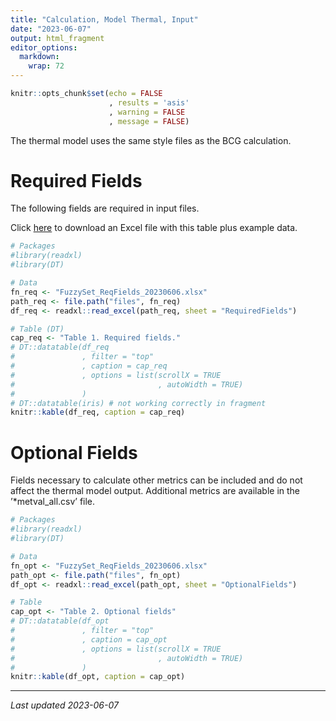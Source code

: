 ```yaml
---
title: "Calculation, Model Thermal, Input"
date: "2023-06-07"
output: html_fragment
editor_options: 
  markdown: 
    wrap: 72
---
```


```r
knitr::opts_chunk$set(echo = FALSE
                      , results = 'asis'
                      , warning = FALSE
                      , message = FALSE)
```

The thermal model uses the same style files as the BCG calculation.

# Required Fields
The following fields are required in input files. 

Click [here](links\FuzzySet_ReqFields_20230606.xlsx) to download an Excel file 
with this table plus example data.

```r
# Packages
#library(readxl)
#library(DT)

# Data
fn_req <- "FuzzySet_ReqFields_20230606.xlsx"
path_req <- file.path("files", fn_req)
df_req <- readxl::read_excel(path_req, sheet = "RequiredFields")

# Table (DT)
cap_req <- "Table 1. Required fields."
# DT::datatable(df_req
#               , filter = "top"
#               , caption = cap_req
#               , options = list(scrollX = TRUE
#                                , autoWidth = TRUE)
#               )
# DT::datatable(iris) # not working correctly in fragment
knitr::kable(df_req, caption = cap_req)
```

# Optional Fields
Fields necessary to calculate other metrics can be included and do not affect
the thermal model output.  Additional metrics are available in the
'*metval_all.csv' file.

```r
# Packages
#library(readxl)
#library(DT)

# Data
fn_opt <- "FuzzySet_ReqFields_20230606.xlsx"
path_opt <- file.path("files", fn_opt)
df_opt <- readxl::read_excel(path_opt, sheet = "OptionalFields")

# Table
cap_opt <- "Table 2. Optional fields"
# DT::datatable(df_opt
#               , filter = "top"
#               , caption = cap_opt
#               , options = list(scrollX = TRUE
#                                , autoWidth = TRUE)
#               )
knitr::kable(df_opt, caption = cap_opt)
```
---

*Last updated 2023-06-07*
